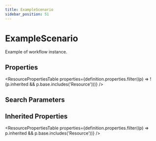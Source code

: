 ```yaml
---
title: ExampleScenario
sidebar_position: 51
---
```



# ExampleScenario

Example of workflow instance.

## Properties

<ResourcePropertiesTable properties={definition.properties.filter((p) => !(p.inherited && p.base.includes('Resource')))} />

## Search Parameters

<SearchParamsTable searchParams={definition.searchParameters} />

## Inherited Properties

<ResourcePropertiesTable properties={definition.properties.filter((p) => p.inherited && p.base.includes('Resource'))} />


